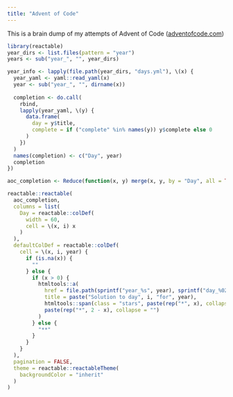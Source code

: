 ```yaml
---
title: "Advent of Code"
---
```


This is a brain dump of my attempts of Advent of Code ([adventofcode.com](https://adventofcode.com))

```r
library(reactable)
year_dirs <- list.files(pattern = "year")
years <- sub("year_", "", year_dirs)

year_info <- lapply(file.path(year_dirs, "days.yml"), \(x) {
  year_yaml <- yaml::read_yaml(x)
  year <- sub("year_", "", dirname(x))
  
  completion <- do.call(
    rbind,
    lapply(year_yaml, \(y) {
      data.frame(
        day = y$title, 
        complete = if ("complete" %in% names(y)) y$complete else 0
      )
    })
  )
  names(completion) <- c("Day", year)
  completion
})

aoc_completion <- Reduce(function(x, y) merge(x, y, by = "Day", all = TRUE), year_info)

reactable::reactable(
  aoc_completion,
  columns = list(
    Day = reactable::colDef(
      width = 60,
      cell = \(x, i) x
    )
  ),
  defaultColDef = reactable::colDef(
    cell = \(x, i, year) {
      if (is.na(x)) {
        ""
      } else {
        if (x > 0) {
          htmltools::a(
            href = file.path(sprintf("year_%s", year), sprintf("day_%02d", i), "script.R"),
            title = paste("Solution to day", i, "for", year),
            htmltools::span(class = "stars", paste(rep("*", x), collapse = "")), 
            paste(rep("*", 2 - x), collapse = "")
          )
        } else {
          "**"
        }
      }
    }
  ),
  pagination = FALSE,
  theme = reactable::reactableTheme(
    backgroundColor = "inherit"
  )
)
```
